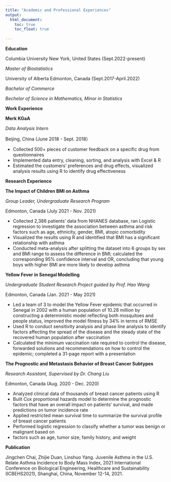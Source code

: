 ```yaml
---
title: "Academic and Professional Experiences"
output: 
  html_document:
    toc: true
    toc_float: true
    
---
```


**Education**


Columbia University     New York, United States               (Sept.2022-present)

*Master of Biostatistics*

University of Alberta   Edmonton, Canada                      (Sept.2017-April.2022)

*Bachelor of Commerce*

*Bechelor of Science in Mathematics, Minor in Statistics*


**Work Experience**   


**Merk KGaA**

*Data Analysis Intern*

Beijing, China                                                (June 2018 - Sept. 2018）

 * Collected 500+ pieces of customer feedback on a specific drug from questionnaires 
 * Implemented data entry, cleaning, sorting, and analysis with Excel & R 
 * Estimated the customers’ preferences and drug effects, visualized analysis results using R to identify drug effectiveness
 
 **Research Experience**
 
 
 **The Impact of Children BMI on Asthma**
 
 *Group Leader, Undergraduate Research Program*
 
 Edmonton, Canada                                             (July 2021 - Nov. 2021)
 
 * Collected 2,386 patients’ data from NHANES database, ran Logistic regression to investigate the association between asthma and risk factors such as age, ethnicity, gender, BMI, atopic comorbidity 
 * Visualized the results using R and identified that BMI has a significant relationship with asthma
 * Conducted meta-analysis after splitting the dataset into 6 groups by sex and BMI range to assess the difference in BMI; calculated the corresponding 95% confidence interval and OR, concluding that young boys with higher BMI are more likely to develop asthma
 
 
 **Yellow Fever in Senegal Modelling**
 
 *Undergraduate Student Research Project guided by Prof. Hao Wang*
 
 Edmonton, Canada                                             (Jan. 2021 - May 2021)
 
 * Led a team of 3 to model the Yellow Fever epidemic that occurred in Senegal in 2002 with a human population of 10.28 million by constructing a deterministic model reflecting both mosquitoes and people status, improved the model fitness by 34% in terms of RMSE
 * Used R to conduct sensitivity analysis and phase line analysis to identify factors affecting the spread of the disease and the steady state of the recovered human population after vaccination
 * Calculated the minimum vaccination rate required to control the disease, forwarded solutions and recommendations on how to control the epidemic; completed a 31-page report with a presentation
 
 
 **The Prognostic and Metastasis Behavior of Breast Cancer Subtypes**
 
 *Research Assistant, Supervised by Dr. Chang Liu*
 
 Edmonton, Canada                                             (Aug. 2020 - Dec. 2020)
 
 * Analyzed clinical data of thousands of breast cancer patients using R
 * Built Cox proportional hazards model to determine the prognostic factors that have an overall impact on patients’ survival, and made predictions on tumor incidence rate
 * Applied restricted mean survival time to summarize the survival profile of breast cancer patients
 * Performed logistic regression to classify whether a tumor was benign or malignant based on 
 * factors such as age, tumor size, family history, and weight

 **Publication**
 
 Jingchen Chai, Zhijie Duan, Linshuo Yang. Juvenile Asthma in the U.S. Relate Asthma Incidence to Body Mass Index, 2021 International Conference on Biological Engineering, Healthcare and Sustainability (ICBEHS2021), Shanghai, China, November 12-14, 2021. 